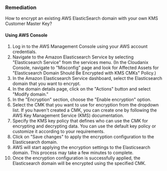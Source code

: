 ### Remediation

How to encrypt an existing AWS ElasticSearch domain with your own KMS Customer Master Key?

#### Using AWS Console

1. Log in to the AWS Management Console using your AWS account credentials.
2. Navigate to the Amazon Elasticsearch Service by selecting "Elasticsearch Service" from the services menu.
    (In the Cloudanix Console, navigate to "Misconfig" page and look for Affected Assets for "Elasticsearch Domain Should Be Encrypted with KMS CMKs" Policy.)
3. In the Amazon Elasticsearch Service dashboard, select the Elasticsearch domain that you want to encrypt.
4. In the domain details page, click on the "Actions" button and select "Modify domain."
5. In the "Encryption" section, choose the "Enable encryption" option.
6. Select the CMK that you want to use for encryption from the dropdown list. If you haven't created a CMK, you can create one by following the AWS Key Management Service (KMS) documentation.
7. Specify the KMS key policy that defines who can use the CMK for encrypting and decrypting data. You can use the default key policy or customize it according to your requirements.
8. Click on "Save changes" to apply the encryption configuration to the Elasticsearch domain.
9. AWS will start applying the encryption settings to the Elasticsearch domain. This process may take a few minutes to complete.
10. Once the encryption configuration is successfully applied, the Elasticsearch domain will be encrypted using the specified CMK.

